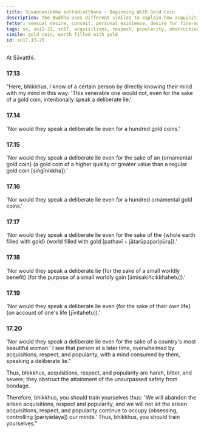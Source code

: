 ```yaml
---
title: Suvaṇṇanikkha suttādiaṭṭhaka - Beginning With Gold Coin
description: The Buddha uses different similes to explain how acquisitions, respect, and popularity are harsh, bitter, and severe, obstructing the attainment of the unsurpassed safety from bondage.
fetter: sensual desire, conceit, personal existence, desire for fine-material existence, desire for immaterial existence, ignorance
tags: sn, sn12-21, sn17, acquisitions, respect, popularity, obstruction, gold coin, worldly benefit, sensual desire
simile: gold coin, earth filled with gold
id: sn17.13-20
---
```


At Sāvatthi.

### 17.13

"Here, bhikkhus, I know of a certain person by directly knowing their mind with my mind in this way: 'This venerable one would not, even for the sake of a gold coin, intentionally speak a deliberate lie.'

### 17.14

'Nor would they speak a deliberate lie even for a hundred gold coins.'

### 17.15

'Nor would they speak a deliberate lie even for the sake of an \{ornamental gold coin} (a gold coin of a higher quality or greater value than a regular gold coin [siṅgīnikkha]).'

### 17.16

'Nor would they speak a deliberate lie even for a hundred ornamental gold coins.'

### 17.17

'Nor would they speak a deliberate lie even for the sake of the \{whole earth filled with gold} (world filled with gold [pathavī + jātarūpaparipūra]).'

### 17.18

'Nor would they speak a deliberate lie \{for the sake of a small worldly benefit} (for the purpose of a small worldly gain [āmisakiñcikkhahetu]).'

### 17.19

'Nor would they speak a deliberate lie even \{for the sake of their own life} (on account of one's life [jīvitahetu]).'

### 17.20

'Nor would they speak a deliberate lie even for the sake of a country's most beautiful woman.' I see that person at a later time, overwhelmed by acquisitions, respect, and popularity, with a mind consumed by them, speaking a deliberate lie."

Thus, bhikkhus, acquisitions, respect, and popularity are harsh, bitter, and severe; they obstruct the attainment of the unsurpassed safety from bondage.

Therefore, bhikkhus, you should train yourselves thus: 'We will abandon the arisen acquisitions, respect and popularity, and we will not let the arisen acquisitions, respect, and popularity continue to occupy (obsessing, controlling [pariyādāya]) our minds.' Thus, bhikkhus, you should train yourselves."